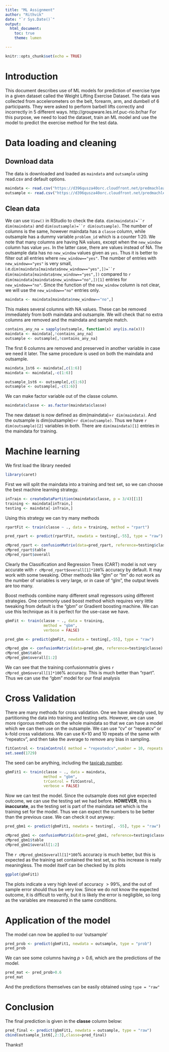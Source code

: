 ```yaml
---
title: "ML Assignment"
author: "Rithvik"
date: "`r Sys.Date()`"
output: 
  html_document:
    toc: true
    theme: lumen

---
```


```r
knitr::opts_chunk$set(echo = TRUE)
```

# Introduction

This document describes use of ML models for prediction of exercise type in a given dataset called the Weight Lifting Exercise Dataset. The data was collected from accelerometers on the belt, forearm, arm, and dumbell of 6 participants. They were asked to perform barbell lifts correctly and incorrectly in 5 different ways. http://groupware.les.inf.puc-rio.br/har
For this purpose, we need to load the dataset, train an ML model and use the model to predict the exercise method for the test data.

# Data loading and cleaning

## Download data

The data is downloaded and loaded as `maindata` and `outsample` using read.csv and default options.
```r
maindata <- read.csv("https://d396qusza40orc.cloudfront.net/predmachlearn/pml-training.csv")
outsample <- read.csv("https://d396qusza40orc.cloudfront.net/predmachlearn/pml-testing.csv")
```

## Clean data

We can use `View()` in RStudio to check the data. `dim(maindata)=``r dim(maindata)` and `dim(outsample)=``r dim(outsample)`. The number of columns is the same, however maindata has a `classe` column, while outsample has a dummy variable `problem_id` which is a counter 1:20.
We note that many columns are having NA values, except when the `new_window` column has value `yes`. In the latter case, there are values instead of NA. The outsample data has no `new_window` values given as `yes`. Thus it is better to filter out all entries where `new_window=="yes"`. The number of entries with `new_window=="yes"` is very small, i.e.`dim(maindata[maindata$new_window=="yes",])=``r dim(maindata[maindata$new_window=="yes",])` compared to `r dim(maindata[maindata$new_window=="no",])[1]` entries for `new_window=="no"`. Since the function of the `new_window` column is not clear, we will use the `new_window=="no"` entries only.
```r
maindata <- maindata[maindata$new_window=="no",]
```

This makes several columns with NA values. These can be removed immediately from both maindata and outsample. We will check that no extra columns are removed and the maindata and sample match. 

```r
contains_any_na = sapply(outsample, function(x) any(is.na(x)))
maindata <- maindata[,!contains_any_na]
outsample <- outsample[,!contains_any_na]
```
The first 6 columns are removed and preserved in another variable in case we need it later. The same procedure is used on both the maindata and outsample.
```r
maindata_1st6 <- maindata[,c(1:6)] 
maindata <- maindata[,-c(1:6)]
```
```r
outsample_1st6 <- outsample[,c(1:6)]
outsample <- outsample[,-c(1:6)]
```
We can make factor variable out of the classe column.
```r
maindata$classe <- as.factor(maindata$classe)
```
The new dataset is now defined as dim(maindata)=`r dim(maindata)`. And the outsample is dim(outsample)=`r dim(outsample)`. Thus we have `r dim(outsample)[2]` variables in both. There are `dim(maindata)[1]` entries in the maindata for training.

# Machine learning

We first load the library needed

```r
library(caret)
```

First we will split the maindata into a training and test set, so we can choose the best machine learning strategy.

```r
inTrain <- createDataPartition(maindata$classe, p = 3/4)[[1]]
training <- maindata[inTrain,]
testing <- maindata[-inTrain,]
```
Using this strategy we can try many methods

```r
rpartFit <- train(classe ~ ., data = training, method = "rpart")
```
```r
pred_rpart <- predict(rpartFit, newdata = testing[,-55], type = "raw")
```

```r
cMpred_rpart <- confusionMatrix(data=pred_rpart, reference=testing$classe)
cMpred_rpart$table
cMpred_rpart$overall
```
Clearly the Classification and Regression Trees (CART) model is not very accurate with `r cMpred_rpart$overall[1]*100`% accuracy by default. It may work with some tweaking. Other methods like "glm" or "lm" do not work as the number of variables is very large, or in case of "glm", the output levels are too many. 

Boost methods combine many different small regressors using different strategies. One commonly used boost method which requires very little tweaking from default is the "gbm" or Gradient boosting machine. We can use this technique as it is perfect for the use-case we have.

```r
gbmFit <- train(classe ~ ., data = training, 
                 method = "gbm",
                 verbose = FALSE)
```

```r
pred_gbm <- predict(gbmFit, newdata = testing[,-55], type = "raw")
```
```r
cMpred_gbm <- confusionMatrix(data=pred_gbm, reference=testing$classe)
cMpred_gbm$table
cMpred_gbm$overall[1:2]
```
We can see that the training confusionmatrix gives `r cMpred_gbm$overall[1]*100`% accuracy. This is much better than "rpart". Thus we can use the "gbm" model for our final analysis

# Cross Validation

There are many methods for cross validation. One we have already used, by partitioning the data into training and testing sets. However, we can use more rigorous methods on the whole maindata so that we can have a model which we can then use on the outsample. We can use "cv" or "repeatcv" or k-fold cross validations. We can use K=10 and 10 repeats of the same with "repeatcv", and then take the average to remove any bias in sampling.

```r
fitControl <- trainControl( method = "repeatedcv",number = 10, repeats = 10)
set.seed(1729)
```

The seed can be anything, including the [taxicab number](https://en.wikipedia.org/wiki/Taxicab_number).

```r
gbmFit1 <- train(classe ~ ., data = maindata, 
                 method = "gbm", 
                 trControl = fitControl,
                 verbose = FALSE)
```

Now we can test the model. Since the outsample does not give expected outcome, we can use the testing set we had before. **HOWEVER**, this is **inaccurate**, as the testing set is part of the maindata set which is the training set for the model. Thus we can expect the numbers to be better than the previous case. We can check it out anyway:

```r
pred_gbm1 <- predict(gbmFit1, newdata = testing[, -55], type = "raw")
```
```r
cMpred_gbm1 <- confusionMatrix(data=pred_gbm1, reference=testing$classe)
cMpred_gbm1$table
cMpred_gbm1$overall[1:2]
```
The `r cMpred_gbm1$overall[1]*100`% accuracy is much better, but this is expected as the training set contained the test set, so this increase is really meaningless.
The model itself can be checked by its plots
```r
ggplot(gbmFit1)
```

The plots indicate a very high level of accuracy $>99$%, and the out of sample error should thus be very low. Since we do not know the expected outcome, it is difficult to verify, but it is likely the error is negligible, so long as the variables are measured in the same conditions.

# Application of the model

The model can now be applied to our 'outsample'
```r
pred_prob <- predict(gbmFit1, newdata = outsample, type = "prob")
pred_prob
```
We can see some columns having $p>0.6$, which are the predictions of the model.
```r
pred_mat <- pred_prob>0.6
pred_mat
```
 And the predictions themselves can be easily obtained using `type = "raw"`
 
# Conclusion

The final prediction is given in the **classe** column below:
```r
pred_final <- predict(gbmFit1, newdata = outsample, type = "raw")
cbind(outsample_1st6[,2:3],classe=pred_final)
```

Thanks!!


